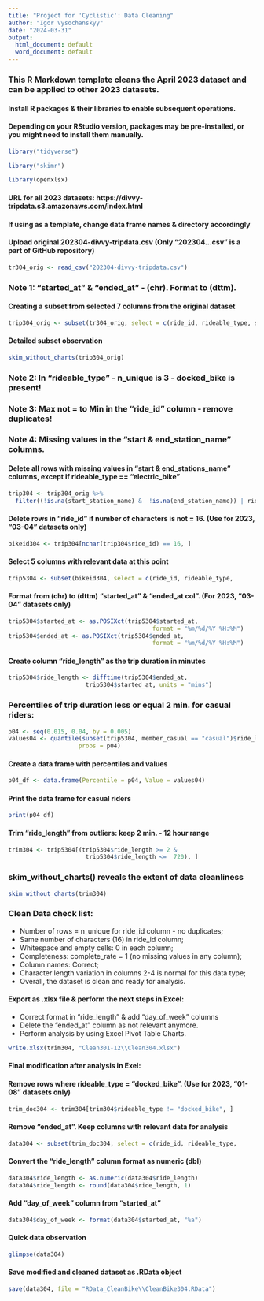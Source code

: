 ---
title: "Project for 'Cyclistic': Data Cleaning"
author: "Igor Vysochanskyy"
date: "2024-03-31"
output:
  html_document: default
  word_document: default
---

### This R Markdown template cleans the April 2023 dataset and can be applied to other 2023 datasets.
#### Install R packages & their libraries to enable subsequent operations.

#### Depending on your RStudio version, packages may be pre-installed, or you might need to install them manually.
```{r, message=FALSE}
library("tidyverse")
```

```{r}
library("skimr")
```

```{r}
library(openxlsx)
```

#### URL for all 2023 datasets: https://divvy-tripdata.s3.amazonaws.com/index.html
#### If using as a template, change data frame names & directory accordingly
#### Upload original 202304-divvy-tripdata.csv (Only "202304...csv" is a part of GitHub repository)
```{r}
tr304_orig <- read_csv("202304-divvy-tripdata.csv")
```
### Note 1: "started_at" & "ended_at" - (chr). Format to (dttm).

#### Creating a subset from selected 7 columns from the original dataset
```{r}
trip304_orig <- subset(tr304_orig, select = c(ride_id, rideable_type, started_at, ended_at, member_casual, start_station_name, end_station_name))
```

#### Detailed subset observation
```{r}
skim_without_charts(trip304_orig)
```
### Note 2: In "rideable_type" - n_unique is 3 - docked_bike is present!
### Note 3: Max not = to Min in the "ride_id" column - remove duplicates!
### Note 4: Missing values in the "start & end_station_name" columns.

#### Delete all rows with missing values in "start &  end_stations_name" columns, except if rideable_type == "electric_bike"
```{r}
trip304 <- trip304_orig %>%
  filter((!is.na(start_station_name) &  !is.na(end_station_name)) | rideable_type == "electric_bike")
```

#### Delete rows in "ride_id" if number of characters is not = 16. (Use for 2023, "03-04" datasets only)
```{r}
bikeid304 <- trip304[nchar(trip304$ride_id) == 16, ]
```

#### Select 5 columns with relevant data at this point
```{r}
trip5304 <- subset(bikeid304, select = c(ride_id, rideable_type,           started_at, ended_at, member_casual))
```

#### Format from (chr) to (dttm) "started_at" & "ended_at col". (For 2023, "03-04" datasets only)
```{r}
trip5304$started_at <- as.POSIXct(trip5304$started_at,
                                         format = "%m/%d/%Y %H:%M")
trip5304$ended_at <- as.POSIXct(trip5304$ended_at,
                                         format = "%m/%d/%Y %H:%M")
```

#### Create column "ride_length" as the trip duration in minutes
```{r}
trip5304$ride_length <- difftime(trip5304$ended_at,         
                      trip5304$started_at, units = "mins")
```

### Percentiles of trip duration less or equal 2 min. for casual riders:
```{r}
p04 <- seq(0.015, 0.04, by = 0.005)
values04 <- quantile(subset(trip5304, member_casual == "casual")$ride_length, 
                    probs = p04)
```

#### Create a data frame with percentiles and values
```{r}
p04_df <- data.frame(Percentile = p04, Value = values04)
```

#### Print the data frame for casual riders
```{r}
print(p04_df)
```


#### Trim "ride_length" from outliers: keep 2 min. - 12 hour range
```{r}
trim304 <- trip5304[(trip5304$ride_length >= 2 & 
                      trip5304$ride_length <=  720), ]
```

### skim_without_charts() reveals the extent of data cleanliness
```{r}
skim_without_charts(trim304)
```
### Clean Data check list:
- Number of rows = n_unique for ride_id column - no duplicates;
- Same number of characters (16) in ride_id column;
- Whitespace and empty cells: 0 in each column;
- Completeness: complete_rate = 1 (no missing values in any column);
- Column names: Correct;
- Character length variation in columns 2-4 is normal for this data type;
- Overall, the dataset is clean and ready for analysis.

#### Export as .xlsx file & perform the next steps in Excel:
- Correct format in "ride_length" & add "day_of_week" columns
- Delete the "ended_at" column as not relevant anymore.
- Perform analysis by using Excel Pivot Table Charts.
```{r}
write.xlsx(trim304, "Clean301-12\\Clean304.xlsx")
```

#### Final modification after analysis in Exel:
#### Remove rows where rideable_type = "docked_bike". (Use for 2023, "01-08" datasets only)
```{r}
trim_doc304 <- trim304[trim304$rideable_type != "docked_bike", ]
```

#### Remove "ended_at". Keep columns with relevant data for analysis
```{r}
data304 <- subset(trim_doc304, select = c(ride_id, rideable_type,           started_at, member_casual, ride_length))
```

#### Convert the "ride_length" column format as numeric (dbl)
```{r}
data304$ride_length <- as.numeric(data304$ride_length)
data304$ride_length <- round(data304$ride_length, 1)
```

#### Add "day_of_week" column from "started_at"
```{r}
data304$day_of_week <- format(data304$started_at, "%a")
```

#### Quick data observation
```{r}
glimpse(data304)
```

#### Save modified and cleaned dataset as .RData object
```{r}
save(data304, file = "RData_CleanBike\\CleanBike304.RData")
```